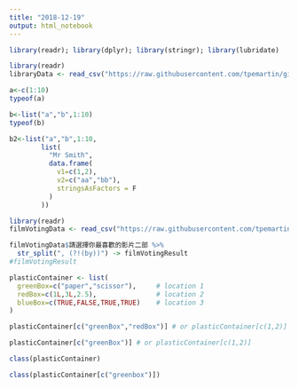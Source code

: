 ```yaml
---
title: "2018-12-19"
output: html_notebook
---
```

```r
library(readr); library(dplyr); library(stringr); library(lubridate)
```

```r
library(readr)
libraryData <- read_csv("https://raw.githubusercontent.com/tpemartin/github-data/master/library100_102.csv")
```

```r
a<-c(1:10)
typeof(a)
```

```r
b<-list("a","b",1:10)
typeof(b)
```

```r
b2<-list("a","b",1:10,
        list(
          "Mr Smith",
          data.frame(
            v1=c(1,2),
            v2=c("aa","bb"),
            stringsAsFactors = F
          )
        ))
```

```r
library(readr)
filmVotingData <- read_csv("https://raw.githubusercontent.com/tpemartin/course-107-1-programming-for-data-science/master/data/%E7%AC%AC%E4%B8%89%E5%B1%86%E7%B6%93%E6%BF%9F%E6%92%AD%E5%AE%A2%E7%AB%B6%E8%B3%BD%E5%8F%83%E8%B3%BD%E4%BD%9C%E5%93%81%E6%8A%95%E7%A5%A8%E7%B5%90%E6%9E%9C%E6%A8%A3%E6%9C%AC%20-%20Sheet1.csv")
```

```r
filmVotingData$請選擇你最喜歡的影片二部 %>%
  str_split(", (?!(by))") -> filmVotingResult
#filmVotingResult
```

```r
plasticContainer <- list(
  greenBox=c("paper","scissor"),     # location 1
  redBox=c(1L,3L,2.5),               # location 2
  blueBox=c(TRUE,FALSE,TRUE,TRUE)    # location 3
)
```

```r
plasticContainer[c("greenBox","redBox")] # or plasticContainer[c(1,2)]
```

```r
plasticContainer[c("greenBox")] # or plasticContainer[c(1,2)]
```

```r
class(plasticContainer)
```

```r
class(plasticContainer[c("greenbox")])
```

